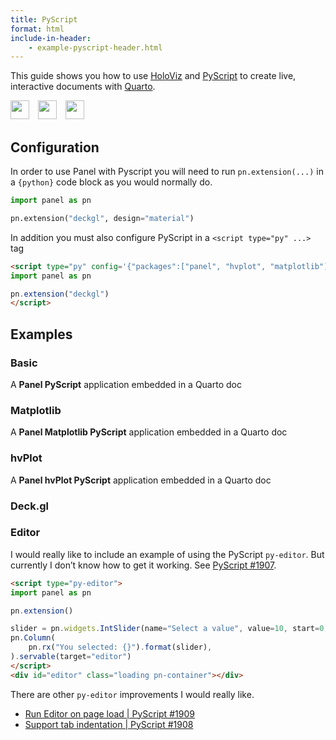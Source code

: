 ```yaml
---
title: PyScript
format: html
include-in-header:
    - example-pyscript-header.html
---
```


This guide shows you how to use [HoloViz](https://holoviz.org/) and [PyScript](https://pyscript.net/) to create live, interactive documents with [Quarto](https://quarto.org/).

<img src="https://holoviz.org/_static/holoviz-logo-unstacked.svg" style="height: 30px;margin-right:10px"> <img src="https://pyscript.net/assets/images/pyscript-sticker-black.svg" style="height: 30px;margin-right:10px"> <img src="https://quarto.org/quarto.png" style="height: 30px;margin-right:10px">

## Configuration

In order to use Panel with Pyscript you will need to run `pn.extension(...)` in a `{python}` code block as you would normally do.

```python
import panel as pn

pn.extension("deckgl", design="material")
```

In addition you must also configure PyScript in a `<script type="py" ...>` tag

```html
<script type="py" config='{"packages":["panel", "hvplot", "matplotlib"]}'>
import panel as pn

pn.extension("deckgl")
</script>
```

<script type="py" config='{"packages":["panel", "hvplot", "matplotlib"]}'>
import panel as pn

pn.extension("deckgl", design="material")
</script>

## Examples

### Basic

A **Panel PyScript** application embedded in a Quarto doc

<div id="out-1" class="loading pn-container"></div>
<script type="py">
import panel as pn

slider = pn.widgets.IntSlider(name="Select a value", value=10, start=0, end=100)
pn.Column(
    pn.rx("You selected: {}").format(slider),
).servable(target="out-1")
</script>

### Matplotlib

A **Panel Matplotlib PyScript** application embedded in a Quarto doc

<div id="out-2" class="loading pn-container"></div>
<script type="py">
import numpy as np
import panel as pn
import matplotlib.pyplot as plt

def plot(factor):
  r = np.arange(0, 2, 0.01)
  theta = factor * np.pi * r
  fig, ax = plt.subplots(
    subplot_kw = {'projection': 'polar'} 
  )
  ax.plot(theta, r)
  ax.set_rticks([0.5, 1.2, 1.5, 2])
  ax.grid(True)
  plt.close(fig)
  return fig

slider = pn.widgets.FloatSlider(value=2, start=1, end=4, step=0.25,)
plot = pn.pane.Matplotlib(pn.rx(plot)(slider), tight=True, format="svg", height=400, sizing_mode="stretch_width")
pn.Column(
  slider, plot, sizing_mode="stretch_width"
).servable(target="out-2")
</script>

### hvPlot

A **Panel hvPlot PyScript** application embedded in a Quarto doc

<div id="out-3" class="loading pn-container"></div>
<script type="py">
import hvplot.pandas
import numpy as np
import panel as pn
import pandas as pd

frequencies = [0.5, 0.75, 1.0, 1.25]

def sine_curve(phase, freq):
    xvals = np.arange(100)
    yvals = np.sin(phase+freq*xvals)
    return pd.DataFrame({'x': xvals, 'y': yvals, 'phase': phase, 'freq': freq}, columns=['x', 'y', 'phase', 'freq'])

df = pd.concat([sine_curve(0, f) for f in frequencies])

plot = df.hvplot.line('x', 'y', groupby='freq', responsive=True, height=400, widget_location="top_left")
pn.panel(plot).servable(target="out-3")
</script>

### Deck.gl

<div id="out-4" class="loading pn-container"></div>
<script type="py">
import panel as pn

MAPBOX_KEY = "pk.eyJ1IjoicGFuZWxvcmciLCJhIjoiY2s1enA3ejhyMWhmZjNobjM1NXhtbWRrMyJ9.B_frQsAVepGIe-HiOJeqvQ"

def json_spec(zoom=6):
    return{
        "initialViewState": {
            "bearing": -27.36,
            "latitude": 52.2323,
            "longitude": -1.415,
            "maxZoom": 15,
            "minZoom": 5,
            "pitch": 40.5,
            "zoom": zoom
        },
        "layers": [{
            "@@type": "HexagonLayer",
            "autoHighlight": True,
            "coverage": 1,
            "data": "https://raw.githubusercontent.com/uber-common/deck.gl-data/master/examples/3d-heatmap/heatmap-data.csv",
            "elevationRange": [0, 3000],
            "elevationScale": 50,
            "extruded": True,
            "getPosition": "@@=[lng, lat]",
            "id": "8a553b25-ef3a-489c-bbe2-e102d18a3211",
            "pickable": True
        }],
        "mapStyle": "mapbox://styles/mapbox/dark-v9",
        "views": [
            {"@@type": "MapView", "controller": True}
        ]
    }

slider = pn.widgets.IntSlider(value=6, start=3, end=10, name="Zoom")
deck_gl = pn.pane.DeckGL(pn.rx(json_spec)(slider), mapbox_api_key=MAPBOX_KEY, sizing_mode='stretch_width', height=600)
pn.Column(slider, deck_gl).servable(target="out-4")
</script>

### Editor

I would really like to include an example of using the PyScript `py-editor`. But currently I don't know how to get it working.
See [PyScript #1907](https://github.com/pyscript/pyscript/discussions/1907).


```html
<script type="py-editor">
import panel as pn

pn.extension()

slider = pn.widgets.IntSlider(name="Select a value", value=10, start=0, end=100)
pn.Column(
    pn.rx("You selected: {}").format(slider),
).servable(target="editor")
</script>
<div id="editor" class="loading pn-container"></div>
```

There are other `py-editor` improvements I would really like.

- [Run Editor on page load | PyScript #1909](https://github.com/pyscript/pyscript/discussions/1909)
- [Support tab indentation | PyScript #1908](https://github.com/pyscript/pyscript/discussions/1908)
